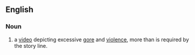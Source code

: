 {{wikipedia}}
==English==

===Noun===
{{en-noun|sg=[[video]] [[nasty]]|video nast|ies}}

# {{dated|UK}} a [[video]] depicting excessive [[gore]] and [[violence]], more than is required by the story line.